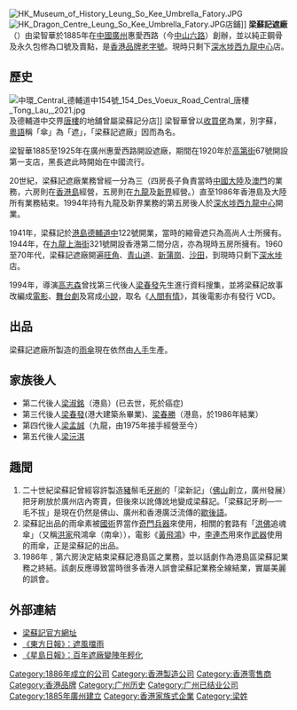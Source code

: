 [[File:HK_Museum_of_History_Leung_So_Kee_Umbrella_Fatory.JPG|thumb]]
[[File:HK_Dragon_Centre_Leung_So_Kee_Umbrella_Fatory.JPG|thumb]]店鋪]]
'''梁蘇記遮廠'''（{{lang-en|Leung So Kee}}）由梁智華於1885年在[[清朝|中國]][[廣州|廣州]]惠愛西路（今[[中山路_(廣州)|中山六路]]）創辦，並以純正鋼骨及永久包修為口號及賣點，是[[香港品牌|香港品牌]][[老字號|老字號]]。現時只剩下[[深水埗|深水埗]][[西九龍中心|西九龍中心]]店。

== 歷史 ==
[[File:中環_Central_德輔道中154號_154_Des_Voeux_Road_Central_唐樓_Tong_Lau,_2021.jpg|thumb]]及德輔道中交界[[唐樓|唐樓]]的地舖曾屬梁蘇記分店]]
梁智華曾以[[收買佬|收買佬]]為業，別字蘇，[[粵語|粵語]]稱「傘」為「遮」，「梁蘇記遮廠」因而為名。

梁智華1885至1925年在廣州惠愛西路開設遮廠，期間在1920年於[[高第街|高第街]]67號開設第一支店，黑長遮此時開始在中國流行。

20世紀，梁蘇記遮廠業務曾經一分為三（四房長子負責當時[[中國大陸|中國大陸]]及[[澳門|澳門]]的業務，六房則在[[香港島|香港島]]經營，五房則在[[九龍|九龍]]及[[新界|新界]]經營。）直至1986年香港島及大陸所有業務結束。1994年持有九龍及新界業務的第五房後人於[[深水埗|深水埗]][[西九龍中心|西九龍中心]]開業。

1941年，梁蘇記於[[港島|港島]][[德輔道中|德輔道中]]122號開業，當時的縮骨遮只為高尚人士所擁有。1944年，在[[九龍|九龍]][[上海街|上海街]]321號開設香港第二間分店，亦為現時五房所擁有。1960至70年代，梁蘇記遮廠開遍[[旺角|旺角]]、[[青山道|青山道]]、[[新蒲崗|新蒲崗]]、[[沙田_(香港)|沙田]]，到現時只剩下[[深水埗|深水埗]]店。

1994年，導演[[高志森|高志森]]曾找第三代後人[[梁春發|梁春發]]先生進行資料搜集，並將梁蘇記故事改編成[[電影|電影]]、[[舞台劇|舞台劇]]及寫成[[小說|小說]]，取名《[[人間有情|人間有情]]》，其後電影亦有發行 VCD。

== 出品 ==
梁蘇記遮廠所製造的[[雨傘|雨傘]]現在依然由[[人手|人手]]生產。

== 家族後人 ==
*第二代後人[[梁淑銘|梁淑銘]]（港島）(已去世，死於癌症)
*第三代後人[[梁春發|梁春發]](港大建築糸畢業)、[[梁春勝|梁春勝]]（港島，於1986年結業）
*第四代後人[[梁孟誠|梁孟誠]]（九龍，由1975年接手經營至今）
*第五代後人[[梁沅淇|梁沅淇]]

== 趣聞 ==
#二十世紀梁蘇記曾經容許製造[[豬|豬]]鬃毛[[牙刷|牙刷]]的「梁新記」（[[佛山|佛山]]創立，廣州發展）把牙刷放於廣州店內寄賣，但後來以訛傳訛地變成梁蘇記。「梁蘇記牙刷—一毛不拔」是現在仍然是佛山、廣州和香港廣泛流傳的[[歇後語|歇後語]]。
#梁蘇記出品的雨傘素被[[國術|國術]]界當作[[中国武术器械列表#奇门兵器|奇門]][[冷兵器|兵器]]來使用，相關的套路有「[[洪拳|洪佛]]追魂傘」（又稱[[洪拳|洪家]]飛鴻傘（南傘）），電影《[[黃飛鴻_(1991年電影)|黃飛鴻]]》中，[[李連杰|李連杰]]用來作[[武器|武器]]使用的雨傘，正是梁蘇記的出品。
#1986年﹐第六房決定結束梁蘇記港島區之業務，並以話劇作為港島區梁蘇記業務之終結。該劇反應導致當時很多香港人誤會梁蘇記業務全線結業，實屬美麗的誤會。

== 外部連結 ==
{{commonscat|Leung So Kee Umbrella Factory}}
* [https://www.leungsokee.com/ 梁蘇記官方網址] {{Wayback|url=https://www.leungsokee.com/ |date=20080705085722 }}
* [http://orientaldaily.on.cc/cnt/lifestyle/20100428/00321_001.html 《東方日報》：遮風擋雨] {{Wayback|url=http://orientaldaily.on.cc/cnt/lifestyle/20100428/00321_001.html |date=20100610090736 }}
* [http://eladies.sina.com.hk/news/198/4/1/29940/1.html 《星島日報》：百年遮廠變陣年輕化]{{dead link|date=2018年3月 |bot=InternetArchiveBot |fix-attempted=yes }}

[[Category:1886年成立的公司|Category:1886年成立的公司]]
[[Category:香港製造公司|Category:香港製造公司]]
[[Category:香港零售商|Category:香港零售商]]
[[Category:香港品牌|Category:香港品牌]]
[[Category:广州历史|Category:广州历史]]
[[Category:广州已结业公司|Category:广州已结业公司]]
[[Category:1885年廣州建立|Category:1885年廣州建立]]
[[Category:香港家族式企業|Category:香港家族式企業]]
[[Category:梁姓|Category:梁姓]]